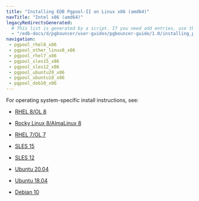 ```yaml
---
title: "Installing EDB Pgpool-II on Linux x86 (amd64)"
navTitle: "Intel x86 (amd64)"
legacyRedirectsGenerated:
  # This list is generated by a script. If you need add entries, use the `legacyRedirects` key.
  - "/edb-docs/d/pgbouncer/user-guides/pgbouncer-guide/1.0/installing_pgbouncer_on_a_debian_or_ubuntu_host.html" 
navigation:
 - pgpool_rhel8_x86
 - pgpool_other_linux8_x86
 - pgpool_rhel7_x86
 - pgpool_sles15_x86
 - pgpool_sles12_x86
 - pgpool_ubuntu20_x86
 - pgpool_ubuntu18_x86
 - pgpool_deb10_x86
---
```


For operating system-specific install instructions, see:

  - [RHEL 8/OL 8](pgpool_rhel8_x86)

  - [Rocky Linux 8/AlmaLinux 8](pgpool_other_linux8_x86)
  - [RHEL 7/OL 7](pgpool_rhel7_x86)
  - [SLES 15](pgpool_sles15_x86)
  - [SLES 12](pgpool_sles12_x86)
  - [Ubuntu 20.04](pgpool_ubuntu20_x86)
  - [Ubuntu 18.04](pgpool_ubuntu18_x86)
  - [Debian 10](pgpool_deb10_x86) 
